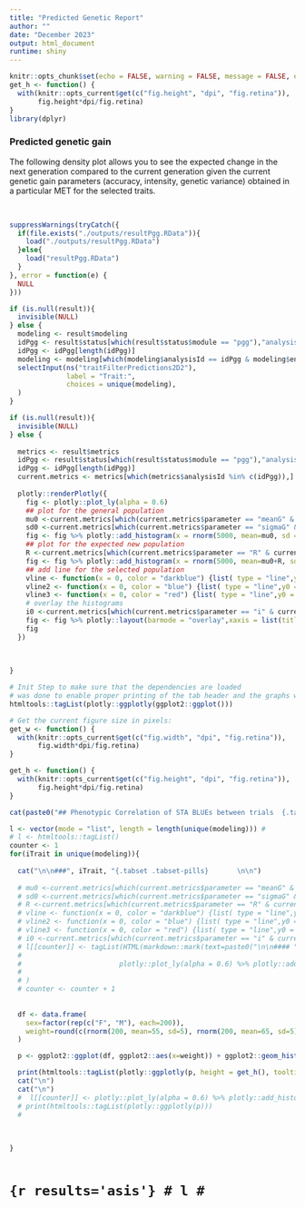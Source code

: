 ```yaml
---
title: "Predicted Genetic Report"
author: ""
date: "December 2023"
output: html_document
runtime: shiny
---
```



```r
knitr::opts_chunk$set(echo = FALSE, warning = FALSE, message = FALSE, error = FALSE)
get_h <- function() {
  with(knitr::opts_current$get(c("fig.height", "dpi", "fig.retina")),
       fig.height*dpi/fig.retina)
}
library(dplyr)
```

### Predicted genetic gain

The following density plot allows you to see the expected change in the next generation compared to the current generation given the current genetic gain parameters (accuracy, intensity, genetic variance) obtained in a particular MET for the selected traits.

<p>&nbsp;</p>

```r
suppressWarnings(tryCatch({
  if(file.exists("./outputs/resultPgg.RData")){
    load("./outputs/resultPgg.RData")
  }else{
    load("resultPgg.RData")
  }
}, error = function(e) {
  NULL
}))

if (is.null(result)){
  invisible(NULL)
} else {
  modeling <- result$modeling
  idPgg <- result$status[which(result$status$module == "pgg"),"analysisId"];
  idPgg <- idPgg[length(idPgg)]
  modeling <- modeling[which(modeling$analysisId == idPgg & modeling$environment == "across"),"trait"]
  selectInput(ns("traitFilterPredictions2D2"), 
              label = "Trait:", 
              choices = unique(modeling), 
  )
}

```

```r
if (is.null(result)){
  invisible(NULL)
} else {
  
  metrics <- result$metrics
  idPgg <- result$status[which(result$status$module == "pgg"),"analysisId"];
  idPgg <- idPgg[length(idPgg)]
  current.metrics <- metrics[which(metrics$analysisId %in% c(idPgg)),]
  
  plotly::renderPlotly({
    fig <- plotly::plot_ly(alpha = 0.6)
    ## plot for the general population
    mu0 <-current.metrics[which(current.metrics$parameter == "meanG" & current.metrics$trait == input$traitFilterPredictions2D2 ),"value"];
    sd0 <-current.metrics[which(current.metrics$parameter == "sigmaG" & current.metrics$trait == input$traitFilterPredictions2D2 ),"value"];
    fig <- fig %>% plotly::add_histogram(x = rnorm(5000, mean=mu0, sd = sd0 ), histnorm = "probability", name="Current Generation" )
    ## plot for the expected new population
    R <-current.metrics[which(current.metrics$parameter == "R" & current.metrics$trait == input$traitFilterPredictions2D2 ),"value"];
    fig <- fig %>% plotly::add_histogram(x = rnorm(5000, mean=mu0+R, sd = sd0 ), histnorm = "probability", name="Expected New Generation" )
    ## add line for the selected population
    vline <- function(x = 0, color = "darkblue") {list( type = "line",y0 = 0,y1 = 1,yref = "paper",x0 = x, x1 = x,line = list(color = color, dash="dot"))}
    vline2 <- function(x = 0, color = "blue") {list( type = "line",y0 = 0,y1 = 1,yref = "paper",x0 = x, x1 = x,line = list(color = color))}
    vline3 <- function(x = 0, color = "red") {list( type = "line",y0 = 0,y1 = 1,yref = "paper",x0 = x, x1 = x,line = list(color = color))}
    # overlay the histograms
    i0 <-current.metrics[which(current.metrics$parameter == "i" & current.metrics$trait == input$traitFilterPredictions2D2 ),"value"];
    fig <- fig %>% plotly::layout(barmode = "overlay",xaxis = list(title = "Trait value"), yaxis = list(title = "Probability" ),  shapes = list(vline(mu0+(sd0*i0)), vline2(mu0), vline3(mu0+R) ) )
    fig
  })
  
  
  
}
```


```r
# Init Step to make sure that the dependencies are loaded
# was done to enable proper printing of the tab header and the graphs within the for loop below using print(htmltools::tagList(ggplotly(...)))
htmltools::tagList(plotly::ggplotly(ggplot2::ggplot()))

# Get the current figure size in pixels:
get_w <- function() {
  with(knitr::opts_current$get(c("fig.width", "dpi", "fig.retina")),
       fig.width*dpi/fig.retina)
}

get_h <- function() {
  with(knitr::opts_current$get(c("fig.height", "dpi", "fig.retina")),
       fig.height*dpi/fig.retina)
}

```

```r

cat(paste0("## Phenotypic Correlation of STA BLUEs between trials  {.tabset .tabset-pills}    \n\n  "))

l <- vector(mode = "list", length = length(unique(modeling))) #
# l <- htmltools::tagList()
counter <- 1
for(iTrait in unique(modeling)){
  
  cat("\n\n###", iTrait, "{.tabset .tabset-pills}       \n\n")
  
  # mu0 <-current.metrics[which(current.metrics$parameter == "meanG" & current.metrics$trait == iTrait ),"value"]
  # sd0 <-current.metrics[which(current.metrics$parameter == "sigmaG" & current.metrics$trait == iTrait ),"value"]
  # R <-current.metrics[which(current.metrics$parameter == "R" & current.metrics$trait == iTrait ),"value"]
  # vline <- function(x = 0, color = "darkblue") {list( type = "line",y0 = 0,y1 = 1,yref = "paper",x0 = x, x1 = x,line = list(color = color, dash="dot"))}
  # vline2 <- function(x = 0, color = "blue") {list( type = "line",y0 = 0,y1 = 1,yref = "paper",x0 = x, x1 = x,line = list(color = color))}
  # vline3 <- function(x = 0, color = "red") {list( type = "line",y0 = 0,y1 = 1,yref = "paper",x0 = x, x1 = x,line = list(color = color))}
  # i0 <-current.metrics[which(current.metrics$parameter == "i" & current.metrics$trait == iTrait ),"value"]
  # l[[counter]] <- tagList(HTML(markdown::mark(text=paste0("\n\n#### ", iTrait, "\n"))),
  # 
  #                        plotly::plot_ly(alpha = 0.6) %>% plotly::add_histogram(x = rnorm(5000, mean=mu0, sd = sd0 ), histnorm = "probability", name="Current Generation" ) %>% plotly::add_histogram(x = rnorm(5000, mean=mu0+R, sd = sd0 ), histnorm = "probability", name="Expected New Generation" ) %>% plotly::layout(barmode = "overlay",xaxis = list(title = "Trait value"), yaxis = list(title = "Probability" ),  shapes = list(vline(mu0+(sd0*i0)), vline2(mu0), vline3(mu0+R) ) )
  # 
  # )
  # counter <- counter + 1
  
  
  df <- data.frame(
    sex=factor(rep(c("F", "M"), each=200)),
    weight=round(c(rnorm(200, mean=55, sd=5), rnorm(200, mean=65, sd=5)))
  )

  p <- ggplot2::ggplot(df, ggplot2::aes(x=weight)) + ggplot2::geom_histogram()

  print(htmltools::tagList(plotly::ggplotly(p, height = get_h(), tooltip = "text")))
  cat("\n")
  cat("\n")
  #  l[[counter]] <- plotly::plot_ly(alpha = 0.6) %>% plotly::add_histogram(x = rnorm(5000, mean=mu0, sd = sd0 ), histnorm = "probability", name="Current Generation" ) %>% plotly::add_histogram(x = rnorm(5000, mean=mu0+R, sd = sd0 ), histnorm = "probability", name="Expected New Generation" ) %>% plotly::layout(barmode = "overlay",xaxis = list(title = "Trait value"), yaxis = list(title = "Probability" ),  shapes = list(vline(mu0+(sd0*i0)), vline2(mu0), vline3(mu0+R) ) )
  # print(htmltools::tagList(plotly::ggplotly(p)))
  # 
 
  
 
}



```

# ```{r results='asis'}
# l
# ```



